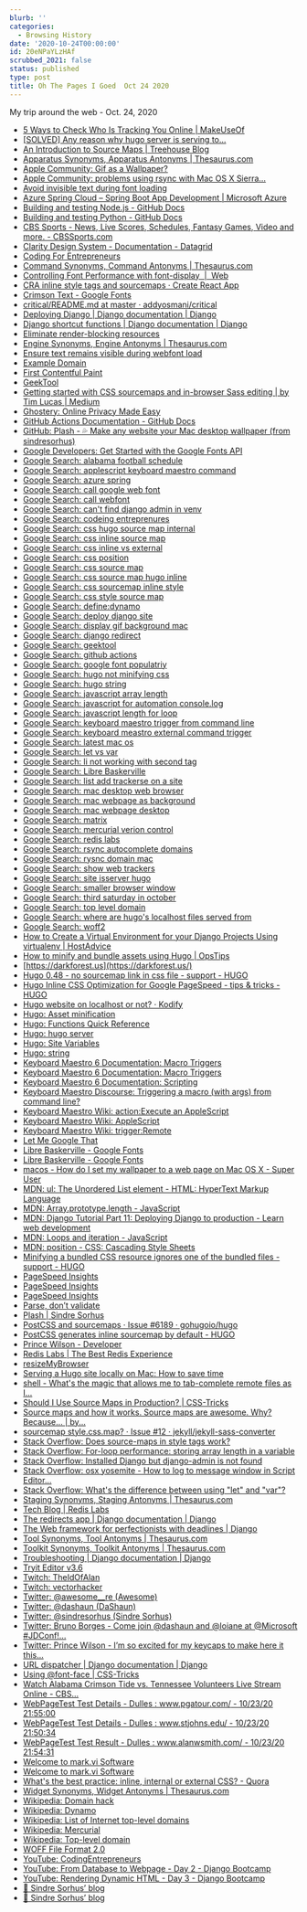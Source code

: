```yaml
---
blurb: ''
categories:
  - Browsing History
date: '2020-10-24T00:00:00'
id: 20eNPaYLzHAf
scrubbed_2021: false
status: published
type: post
title: Oh The Pages I Goed  Oct 24 2020
---
```


My trip around the web - Oct. 24, 2020

- [5 Ways to Check Who Is Tracking You Online | MakeUseOf](https://www.makeuseof.com/tag/check-who-tracking-you-online/)
- [[SOLVED] Any reason why hugo server is serving to...](https://discourse.gohugo.io/t/solved-any-reason-why-hugo-server-is-serving-to-localhost-1313-projectname/14685)
- [An Introduction to Source Maps | Treehouse Blog](https://blog.teamtreehouse.com/introduction-source-maps)
- [Apparatus Synonyms, Apparatus Antonyms | Thesaurus.com](https://www.thesaurus.com/browse/apparatus?s=t)
- [Apple Community: Gif as a Wallpaper?](https://discussions.apple.com/thread/7509329)
- [Apple Community: problems using rsync with Mac OS X Sierra…](https://discussions.apple.com/thread/8177781)
- [Avoid invisible text during font loading](https://web.dev/avoid-invisible-text/)
- [Azure Spring Cloud – Spring Boot App Development | Microsoft Azure](https://azure.microsoft.com/en-us/services/spring-cloud/)
- [Building and testing Node.js - GitHub Docs](https://docs.github.com/en/free-pro-team@latest/actions/guides/building-and-testing-nodejs)
- [Building and testing Python - GitHub Docs](https://docs.github.com/en/free-pro-team@latest/actions/guides/building-and-testing-python)
- [CBS Sports - News, Live Scores, Schedules, Fantasy Games, Video and more. - CBSSports.com](https://www.cbssports.com/)
- [Clarity Design System - Documentation - Datagrid](https://clarity.design/documentation/datagrid/custom-sorting)
- [Coding For Entrepreneurs](https://www.codingforentrepreneurs.com/)
- [Command Synonyms, Command Antonyms | Thesaurus.com](https://www.thesaurus.com/browse/command?s=t)
- [Controlling Font Performance with font-display  |  Web](https://developers.google.com/web/updates/2016/02/font-display)
- [CRA inline style tags and sourcemaps · Create React App](https://spectrum.chat/create-react-app/general/cra-inline-style-tags-and-sourcemaps~4fae731b-37f2-4647-947a-f75ea9896d26)
- [Crimson Text - Google Fonts](https://fonts.google.com/specimen/Crimson+Text?sort=popularity&sidebar.open=true&selection.family=Crimson+Text:ital,wght@0,400;0,700;1,400)
- [critical/README.md at master · addyosmani/critical](https://github.com/addyosmani/critical/blob/master/README.md)
- [Deploying Django | Django documentation | Django](https://docs.djangoproject.com/en/3.1/howto/deployment/)
- [Django shortcut functions | Django documentation | Django](https://docs.djangoproject.com/en/3.1/topics/http/shortcuts/)
- [Eliminate render-blocking resources](https://web.dev/render-blocking-resources/?utm_source=lighthouse&utm_medium=unknown)
- [Engine Synonyms, Engine Antonyms | Thesaurus.com](https://www.thesaurus.com/browse/engine?s=t)
- [Ensure text remains visible during webfont load](https://web.dev/font-display/?utm_source=lighthouse&utm_medium=unknown)
- [Example Domain](https://www.example.com/)
- [First Contentful Paint](https://web.dev/first-contentful-paint/?utm_source=lighthouse&utm_medium=unknown)
- [GeekTool](https://www.tynsoe.org/v2/geektool/)
- [Getting started with CSS sourcemaps and in-browser Sass editing | by Tim Lucas | Medium](https://medium.com/@toolmantim/getting-started-with-css-sourcemaps-and-in-browser-sass-editing-b4daab987fb0)
- [Ghostery: Online Privacy Made Easy](https://www.ghostery.com/)
- [GitHub Actions Documentation - GitHub Docs](https://docs.github.com/en/free-pro-team@latest/actions)
- [GitHub: Plash - 💦 Make any website your Mac desktop wallpaper (from sindresorhus)](https://github.com/sindresorhus/Plash)
- [Google Developers: Get Started with the Google Fonts API](https://developers.google.com/fonts/docs/getting_started)
- [Google Search: alabama football schedule](https://www.google.com/search?client=safari&rls=en&q=alabama+football+schedule&ie=UTF-8&oe=UTF-8)
- [Google Search: applescript keyboard maestro command](https://www.google.com/search?client=safari&rls=en&q=applescript+keyboard+maestro+command&ie=UTF-8&oe=UTF-8)
- [Google Search: azure spring](https://www.google.com/search?client=safari&rls=en&q=azure+spring&ie=UTF-8&oe=UTF-8)
- [Google Search: call google web font](https://www.google.com/search?client=safari&rls=en&q=call+google+web+font&ie=UTF-8&oe=UTF-8)
- [Google Search: call webfont](https://www.google.com/search?client=safari&rls=en&q=call+webfont&ie=UTF-8&oe=UTF-8)
- [Google Search: can't find django admin in venv](https://www.google.com/search?newwindow=1&client=safari&rls=en&ei=DFqUX-_WB6Op5wKw0biYBw&q=can%27t+find+django+admin+in+venv&oq=can%27t+find+django+admin+in+ven&gs_lcp=CgZwc3ktYWIQAxgBMgUIIRCgATIFCCEQoAEyBQghEKABOgcIABBHELADUIwSWPwWYPwnaAFwAHgAgAF0iAGzApIBAzIuMZgBAKABAaoBB2d3cy13aXrIAQjAAQE&sclient=psy-ab)
- [Google Search: codeing entreprenures](https://www.google.com/search?client=safari&rls=en&q=codeing+entreprenures&ie=UTF-8&oe=UTF-8)
- [Google Search: css hugo source map internal](https://www.google.com/search?client=safari&rls=en&q=css+hugo+source+map+internal&ie=UTF-8&oe=UTF-8)
- [Google Search: css inline source map](https://www.google.com/search?client=safari&rls=en&q=css+inline+source+map&ie=UTF-8&oe=UTF-8)
- [Google Search: css inline vs external](https://www.google.com/search?client=safari&rls=en&q=css+inline+vs+external&ie=UTF-8&oe=UTF-8)
- [Google Search: css position](https://www.google.com/search?client=safari&rls=en&q=css+position&ie=UTF-8&oe=UTF-8)
- [Google Search: css source map](https://www.google.com/search?client=safari&rls=en&q=css+source+map&ie=UTF-8&oe=UTF-8)
- [Google Search: css source map hugo inline](https://www.google.com/search?client=safari&rls=en&q=css+source+map+hugo+inline&ie=UTF-8&oe=UTF-8)
- [Google Search: css sourcemap inline style](https://www.google.com/search?client=safari&rls=en&q=css+sourcemap+inline+style&ie=UTF-8&oe=UTF-8)
- [Google Search: css style source map](https://www.google.com/search?client=safari&rls=en&q=css+style+source+map&ie=UTF-8&oe=UTF-8)
- [Google Search: define:dynamo](https://www.google.com/search?client=safari&rls=en&q=define:dynamo&ie=UTF-8&oe=UTF-8)
- [Google Search: deploy django site](https://www.google.com/search?client=safari&rls=en&q=deploy+django+site&ie=UTF-8&oe=UTF-8)
- [Google Search: display gif background mac](https://www.google.com/search?client=safari&rls=en&q=display+gif+background+mac&ie=UTF-8&oe=UTF-8)
- [Google Search: django redirect](https://www.google.com/search?client=safari&rls=en&q=django+redirect&ie=UTF-8&oe=UTF-8)
- [Google Search: geektool](https://www.google.com/search?client=safari&rls=en&q=geektool&ie=UTF-8&oe=UTF-8)
- [Google Search: github actions](https://www.google.com/search?client=safari&rls=en&q=github+actions&ie=UTF-8&oe=UTF-8)
- [Google Search: google font populatriy](https://www.google.com/search?client=safari&rls=en&q=google+font+populatriy&ie=UTF-8&oe=UTF-8)
- [Google Search: hugo not minifying css](https://www.google.com/search?newwindow=1&client=safari&rls=en&ei=XYmUX_rIFMqc5gLqpKegCA&q=hugo+not+minifying+css&oq=hugo+not+minifying+&gs_lcp=CgZwc3ktYWIQAxgAMgUIIRCrAjIFCCEQqwI6BwgAEEcQsANQn1tYn1tgi4UBaAJwAHgAgAFyiAFykgEDMC4xmAEAoAEBqgEHZ3dzLXdpesgBCMABAQ&sclient=psy-ab)
- [Google Search: hugo string](https://www.google.com/search?client=safari&rls=en&q=hugo+string&ie=UTF-8&oe=UTF-8)
- [Google Search: javascript array length](https://www.google.com/search?client=safari&rls=en&q=javascript+array+length&ie=UTF-8&oe=UTF-8)
- [Google Search: javascript for automation console.log](https://www.google.com/search?client=safari&rls=en&q=javascript+for+automation+console.log&ie=UTF-8&oe=UTF-8)
- [Google Search: javascript length for loop](https://www.google.com/search?client=safari&rls=en&q=javascript+length+for+loop&ie=UTF-8&oe=UTF-8)
- [Google Search: keyboard maestro trigger from command line](https://www.google.com/search?client=safari&rls=en&q=keyboard+maestro+trigger+from+command+line&ie=UTF-8&oe=UTF-8)
- [Google Search: keyboard meastro external command trigger](https://www.google.com/search?newwindow=1&client=safari&rls=en&ei=lN-UX5WCFrCC5wKhk7GgBA&q=keyboard+meastro+external+command+trigger&oq=keyboard+meastro+external+command+trigger&gs_lcp=CgZwc3ktYWIQAzIHCCEQChCgAToHCAAQRxCwAzoKCCEQFhAKEB0QHlCqKljDMmD0NmgBcAB4AIAB-AKIAeYJkgEHMC43LjAuMZgBAKABAaoBB2d3cy13aXrIAQjAAQE&sclient=psy-ab&ved=0ahUKEwiVnLaE1s7sAhUwwVkKHaFJDEQQ4dUDCAw&uact=5)
- [Google Search: latest mac os](https://www.google.com/search?client=safari&rls=en&q=latest+mac+os&ie=UTF-8&oe=UTF-8)
- [Google Search: let vs var](https://www.google.com/search?client=safari&rls=en&q=let+vs+var&ie=UTF-8&oe=UTF-8)
- [Google Search: li not working with second tag](https://www.google.com/search?client=safari&rls=en&q=li+not+working+with+second+tag&ie=UTF-8&oe=UTF-8)
- [Google Search: Libre Baskerville](https://www.google.com/search?client=safari&rls=en&q=Libre+Baskerville&ie=UTF-8&oe=UTF-8)
- [Google Search: list add trackerse on a site](https://www.google.com/search?q=list+add+trackerse+on+a+site&newwindow=1&client=safari&rls=en&ei=noiTX5TcFKiG5wLV86HYBQ&start=10&sa=N&ved=2ahUKEwiUo4j7jszsAhUow1kKHdV5CFsQ8NMDegQIFRBD&biw=937&bih=587)
- [Google Search: mac desktop web browser](https://www.google.com/search?client=safari&rls=en&q=mac+desktop+web+browser&ie=UTF-8&oe=UTF-8)
- [Google Search: mac webpage as background](https://www.google.com/search?client=safari&rls=en&q=mac+webpage+as+background&ie=UTF-8&oe=UTF-8)
- [Google Search: mac webpage desktop](https://www.google.com/search?client=safari&rls=en&q=mac+webpage+desktop&ie=UTF-8&oe=UTF-8)
- [Google Search: matrix](https://www.google.com/search?newwindow=1&client=safari&rls=en&ei=DMqUX_KFE4WD5wLK5qCoCw&q=matrix+&oq=matrix+&gs_lcp=CgZwc3ktYWIQAzIQCC4QxwEQrwEQyQMQQxCTAjIECAAQQzIECAAQQzIECAAQQzIECAAQQzIECAAQQzIECAAQQzIECAAQQzIHCAAQsQMQQzIECAAQQzoHCAAQRxCwAzoICC4QsQMQgwE6AggAOgsILhCxAxDHARCjAjoICAAQsQMQgwE6BQgAEJECOgQILhBDOgUIABCxAzoICC4QxwEQowI6DQguEMcBEK8BEEMQkwI6DQguELEDEMcBEKMCEAo6BwguELEDEEM6CAgAELEDEMkDOgUILhCxA1C6N1jrQWCyQ2gEcAB4AIABrQGIAdQHkgEDMS43mAEAoAEBqgEHZ3dzLXdpesgBCMABAQ&sclient=psy-ab&ved=0ahUKEwjyu4nAwc7sAhWFwVkKHUozCLUQ4dUDCAw&uact=5)
- [Google Search: mercurial verion control](https://www.google.com/search?client=safari&rls=en&q=mercurial+verion+control&ie=UTF-8&oe=UTF-8)
- [Google Search: redis labs](https://www.google.com/search?client=safari&rls=en&q=redis+labs&ie=UTF-8&oe=UTF-8)
- [Google Search: rsync autocomplete domains](https://www.google.com/search?client=safari&rls=en&q=rsync+autocomplete+domains&ie=UTF-8&oe=UTF-8)
- [Google Search: rysnc domain mac](https://www.google.com/search?newwindow=1&client=safari&rls=en&ei=CbWUX8zPBcuG5wLJuS8&q=rysnc+domain+mac&oq=rysnc+domain+mac&gs_lcp=CgZwc3ktYWIQAzIHCCEQChCgATIHCCEQChCgATIHCCEQChCgAToHCAAQRxCwAzoJCAAQyQMQFhAeOgYIABAWEB46CAgAEBYQChAeOgUIIRCrAlDOHVjRI2C_JWgBcAB4AIABowGIAa4DkgEDMy4xmAEAoAEBqgEHZ3dzLXdpesgBCMABAQ&sclient=psy-ab&ved=0ahUKEwiM-Ie7rc7sAhVLw1kKHcncCwAQ4dUDCAw&uact=5)
- [Google Search: show web trackers](https://www.google.com/search?client=safari&rls=en&q=show+web+trackers&ie=UTF-8&oe=UTF-8)
- [Google Search: site isserver hugo](https://www.google.com/search?client=safari&rls=en&q=site+isserver+hugo&ie=UTF-8&oe=UTF-8)
- [Google Search: smaller browser window](https://www.google.com/search?client=safari&rls=en&q=smaller+browser+window&ie=UTF-8&oe=UTF-8)
- [Google Search: third saturday in october](https://www.google.com/search?client=safari&rls=en&q=third+saturday+in+october&ie=UTF-8&oe=UTF-8)
- [Google Search: top level domain](https://www.google.com/search?client=safari&rls=en&q=top+level+domain&ie=UTF-8&oe=UTF-8)
- [Google Search: where are hugo's localhost files served from](https://www.google.com/search?client=safari&rls=en&q=where+are+hugo%27s+localhost+files+served+from&ie=UTF-8&oe=UTF-8)
- [Google Search: woff2](https://www.google.com/search?client=safari&rls=en&q=woff2&ie=UTF-8&oe=UTF-8)
- [How to Create a Virtual Environment for your Django Projects Using virtualenv | HostAdvice](https://hostadvice.com/how-to/how-to-create-a-virtual-environment-for-your-django-projects-using-virtualenv/)
- [How to minify and bundle assets using Hugo | OpsTips](https://ops.tips/blog/minifying-and-bundling-assets-using-hugo/)
- [https://darkforest.us](https://darkforest.us/)
- [Hugo 0.48 - no sourcemap link in css file - support - HUGO](https://discourse.gohugo.io/t/hugo-0-48-no-sourcemap-link-in-css-file/13918)
- [Hugo Inline CSS Optimization for Google PageSpeed - tips & tricks - HUGO](https://discourse.gohugo.io/t/hugo-inline-css-optimization-for-google-pagespeed/6032)
- [Hugo website on localhost or not? · Kodify](https://kodify.net/hugo/template/hugo-website-localhost/)
- [Hugo: Asset minification](https://gohugo.io/hugo-pipes/minification/)
- [Hugo: Functions Quick Reference](https://gohugo.io/functions/)
- [Hugo: hugo server](https://gohugo.io/commands/hugo_server/)
- [Hugo: Site Variables](https://gohugo.io/variables/site/)
- [Hugo: string](https://gohugo.io/functions/string/)
- [Keyboard Maestro 6 Documentation: Macro Triggers](https://www.keyboardmaestro.com/documentation/6/triggers.html)
- [Keyboard Maestro 6 Documentation: Macro Triggers](https://www.keyboardmaestro.com/documentation/6/triggers.html#triggers_script)
- [Keyboard Maestro 6 Documentation: Scripting](https://www.keyboardmaestro.com/documentation/6/scripting.html)
- [Keyboard Maestro Discourse: Triggering a macro (with args) from command line?](https://forum.keyboardmaestro.com/t/triggering-a-macro-with-args-from-command-line/7135)
- [Keyboard Maestro Wiki: action:Execute an AppleScript](https://wiki.keyboardmaestro.com/action/Execute_an_AppleScript)
- [Keyboard Maestro Wiki: AppleScript](https://wiki.keyboardmaestro.com/AppleScript)
- [Keyboard Maestro Wiki: trigger:Remote](https://wiki.keyboardmaestro.com/trigger/Remote)
- [Let Me Google That](http://letmegooglethat.com/?q=define+plash)
- [Libre Baskerville - Google Fonts](https://fonts.google.com/specimen/Libre+Baskerville#pairings)
- [Libre Baskerville - Google Fonts](https://fonts.google.com/specimen/Libre+Baskerville?sort=popularity&query=basker)
- [macos - How do I set my wallpaper to a web page on Mac OS X - Super User](https://superuser.com/questions/160949/how-do-i-set-my-wallpaper-to-a-web-page-on-mac-os-x)
- [MDN: ul: The Unordered List element - HTML: HyperText Markup Language](https://developer.mozilla.org/en-US/docs/Web/HTML/Element/ul)
- [MDN: Array.prototype.length - JavaScript](https://developer.mozilla.org/en-US/docs/Web/JavaScript/Reference/Global_Objects/Array/length)
- [MDN: Django Tutorial Part 11: Deploying Django to production - Learn web development](https://developer.mozilla.org/en-US/docs/Learn/Server-side/Django/Deployment)
- [MDN: Loops and iteration - JavaScript](https://developer.mozilla.org/en-US/docs/Web/JavaScript/Guide/Loops_and_iteration)
- [MDN: position - CSS: Cascading Style Sheets](https://developer.mozilla.org/en-US/docs/Web/CSS/position)
- [Minifying a bundled CSS resource ignores one of the bundled files - support - HUGO](https://discourse.gohugo.io/t/minifying-a-bundled-css-resource-ignores-one-of-the-bundled-files/16962)
- [PageSpeed Insights](https://developers.google.com/speed/pagespeed/insights/?url=https%3A%2F%2Fwww.alanwsmith.com)
- [PageSpeed Insights](https://developers.google.com/speed/pagespeed/insights/?url=https%3A%2F%2Fwww.alanwsmith.com&tab=desktop)
- [PageSpeed Insights](https://developers.google.com/speed/pagespeed/insights/?url=https%3A%2F%2Fwww.stjohns.edu%2F)
- [Parse, don’t validate](https://lexi-lambda.github.io/blog/2019/11/05/parse-don-t-validate/)
- [Plash | Sindre Sorhus](https://sindresorhus.com/plash)
- [PostCSS and sourcemaps · Issue #6189 · gohugoio/hugo](https://github.com/gohugoio/hugo/issues/6189)
- [PostCSS generates inline sourcemap by default - HUGO](https://discourse.gohugo.io/t/postcss-generates-inline-sourcemap-by-default/17066)
- [Prince Wilson - Developer](https://prince.dev/)
- [Redis Labs | The Best Redis Experience](https://redislabs.com/)
- [resizeMyBrowser](http://resizemybrowser.com/)
- [Serving a Hugo site locally on Mac: How to save time](https://moonbooth.com/hugo/local-site-workflow/)
- [shell - What's the magic that allows me to tab-complete remote files as I...](https://unix.stackexchange.com/questions/203931/whats-the-magic-that-allows-me-to-tab-complete-remote-files-as-i-type-an-scp-co)
- [Should I Use Source Maps in Production? | CSS-Tricks](https://css-tricks.com/should-i-use-source-maps-in-production/)
- [Source maps and how it works. Source maps are awesome. Why? Because… | by...](https://ehsangazar.com/source-maps-and-how-it-works-b3f93ca7ea5)
- [sourcemap style.css.map? · Issue #12 · jekyll/jekyll-sass-converter](https://github.com/jekyll/jekyll-sass-converter/issues/12)
- [Stack Overflow: Does source-maps in style tags work?](https://stackoverflow.com/questions/32090650/does-source-maps-in-style-tags-work)
- [Stack Overflow: For-loop performance: storing array length in a variable](https://stackoverflow.com/questions/17989270/for-loop-performance-storing-array-length-in-a-variable)
- [Stack Overflow: Installed Django but django-admin is not found](https://stackoverflow.com/questions/48361731/installed-django-but-django-admin-is-not-found)
- [Stack Overflow: osx yosemite - How to log to message window in Script Editor...](https://stackoverflow.com/questions/27609455/how-to-log-to-message-window-in-script-editor-using-javascript-for-automation)
- [Stack Overflow: What's the difference between using "let" and "var"?](https://stackoverflow.com/questions/762011/whats-the-difference-between-using-let-and-var)
- [Staging Synonyms, Staging Antonyms | Thesaurus.com](https://www.thesaurus.com/browse/staging)
- [Tech Blog | Redis Labs](https://redislabs.com/blog/tech-blog/)
- [The redirects app | Django documentation | Django](https://docs.djangoproject.com/en/3.1/ref/contrib/redirects/)
- [The Web framework for perfectionists with deadlines | Django](https://www.djangoproject.com/)
- [Tool Synonyms, Tool Antonyms | Thesaurus.com](https://www.thesaurus.com/browse/tool?s=t)
- [Toolkit Synonyms, Toolkit Antonyms | Thesaurus.com](https://www.thesaurus.com/misspelling?term=toolkit&s=t)
- [Troubleshooting | Django documentation | Django](https://docs.djangoproject.com/en/3.1/faq/troubleshooting/)
- [Tryit Editor v3.6](https://www.w3schools.com/JS/tryit.asp?filename=tryjs_const_array)
- [Twitch: TheIdOfAlan](https://www.twitch.tv/theidofalan)
- [Twitch: vectorhacker](https://www.twitch.tv/vectorhacker)
- [Twitter: @awesome__re (Awesome)](https://twitter.com/awesome__re)
- [Twitter: @dashaun (DaShaun)](https://twitter.com/dashaun)
- [Twitter: @sindresorhus (Sindre Sorhus)](https://twitter.com/sindresorhus)
- [Twitter: Bruno Borges - Come join @dashaun and @loiane at @Microsoft #JDConf!...](https://twitter.com/brunoborges/status/1319684773678202880)
- [Twitter: Prince Wilson - I’m so excited for my keycaps to make here it this...](https://twitter.com/maxcell/status/1320150049884692482)
- [URL dispatcher | Django documentation | Django](https://docs.djangoproject.com/en/3.1/topics/http/urls/#using-regular-expressions)
- [Using @font-face | CSS-Tricks](https://css-tricks.com/snippets/css/using-font-face/)
- [Watch Alabama Crimson Tide vs. Tennessee Volunteers Live Stream Online - CBS...](https://www.cbssports.com/college-football/sec-live/)
- [WebPageTest Test Details - Dulles : www.pgatour.com/ - 10/23/20 21:55:00](https://www.webpagetest.org/result/201024_DiWS_b7e998187f04f0b8d655661597a63a55/1/details/#waterfall_view_step1)
- [WebPageTest Test Details - Dulles : www.stjohns.edu/ - 10/23/20 21:50:34](https://www.webpagetest.org/result/201024_DiZA_63f92db71e7fb78d0f988ca1cc117d38/1/details/#waterfall_view_step1)
- [WebPageTest Test Result - Dulles : www.alanwsmith.com/ - 10/23/20 21:54:31](https://www.webpagetest.org/result/201024_DiA0_27087593eed20c22b10b46fb96f6368f/)
- [Welcome to mark.vi Software](https://mark.vi/)
- [Welcome to mark.vi Software](https://mark.vi/#)
- [What's the best practice: inline, internal or external CSS? - Quora](https://www.quora.com/Whats-the-best-practice-inline-internal-or-external-CSS)
- [Widget Synonyms, Widget Antonyms | Thesaurus.com](https://www.thesaurus.com/browse/widget?s=t)
- [Wikipedia: Domain hack](https://en.wikipedia.org/wiki/Domain_hack)
- [Wikipedia: Dynamo](https://en.wikipedia.org/wiki/Dynamo)
- [Wikipedia: List of Internet top-level domains](https://en.wikipedia.org/wiki/List_of_Internet_top-level_domains#V)
- [Wikipedia: Mercurial](https://en.wikipedia.org/wiki/Mercurial)
- [Wikipedia: Top-level domain](https://en.wikipedia.org/wiki/Top-level_domain)
- [WOFF File Format 2.0](https://www.w3.org/TR/WOFF2/)
- [YouTube: CodingEntrepreneurs](https://www.youtube.com/channel/UCWEHue8kksIaktO8KTTN_zg)
- [YouTube: From Database to Webpage - Day 2 - Django Bootcamp](https://www.youtube.com/watch?v=T5jI9VgjJOQ&t=3014s)
- [YouTube: Rendering Dynamic HTML - Day 3 - Django Bootcamp](https://www.youtube.com/watch?v=9fd4mzZbb8s&t=852s)
- [🦄 Sindre Sorhus’ blog](https://blog.sindresorhus.com/?gi=3ade259fa27c)
- [🦄 Sindre Sorhus’ blog](https://blog.sindresorhus.com/)
